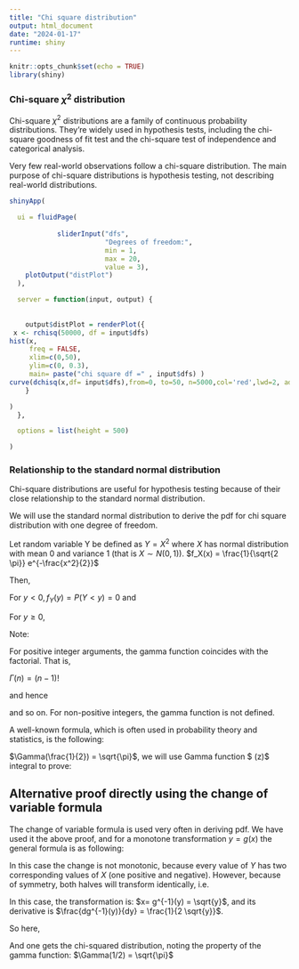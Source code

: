 ---
title: "Chi square distribution"
output: html_document
date: "2024-01-17"
runtime: shiny
---

```{r setup, include=FALSE}
knitr::opts_chunk$set(echo = TRUE)
library(shiny)
```

### Chi-square $\chi^2$ distribution

Chi-square $\chi^2$ distributions are a family of continuous probability distributions. They’re widely used in hypothesis tests, including the chi-square goodness of fit test and the chi-square test of independence and categorical analysis.

Very few real-world observations follow a chi-square distribution. The main purpose of chi-square distributions is hypothesis testing, not describing real-world distributions.



```{r, echo=FALSE}
shinyApp(

  ui = fluidPage(
 
            sliderInput("dfs",
                        "Degrees of freedom:",
                        min = 1,
                        max = 20,
                        value = 3),
    plotOutput("distPlot")
  ),

  server = function(input, output) {
    
     
    output$distPlot = renderPlot({
 x <- rchisq(50000, df = input$dfs)
hist(x, 
     freq = FALSE,
     xlim=c(0,50),
     ylim=c(0, 0.3),
     main= paste("chi square df =" , input$dfs) )
curve(dchisq(x,df= input$dfs),from=0, to=50, n=5000,col='red',lwd=2, add=T)
    }

)
  },

  options = list(height = 500)

)
```



### Relationship to the standard normal distribution

Chi-square distributions are useful for hypothesis testing because of their close relationship to the standard normal distribution. 

We will use the standard normal distribution to derive the pdf for chi square distribution with one degree of freedom. 

Let random variable Y be defined as $Y = X^2$ where $X$ has normal distribution with mean 0 and variance 1 (that is $X \sim N(0, 1)$).
$f_X(x) = \frac{1}{\sqrt{2 \pi}} e^{-\frac{x^2}{2}}$

Then,\

For $y < 0, f_Y(y) = P(Y < y) = 0$ and 

For $y \ge 0$, 

\begin{align*}
 f_Y(y) &= P(Y < y) = P(X^2 < y) = P(|X| < y) = P(-\sqrt{y} < X < \sqrt{y}) \\
 & = F_X(\sqrt{y}) - F_X(-\sqrt{y}) =  F_X(\sqrt{y}) - (1-F_X(\sqrt{y})) = 2 F_X(\sqrt{y}) -1  \\
f_Y(y) &= \frac{d}{d y} F_Y(y) = 2 \frac{d}{d y} F_X(y) -0 = 2 \displaystyle \frac{d}{d y} \int_{-\infty}^{\sqrt{y}} \frac{1}{\sqrt{2 \pi}} e^{-\frac{t^2}{2}} dt \\
&= 2 \frac{1}{\sqrt{2 \pi}} e^{-\frac{y}{2}} \sqrt{y}_y^{'} = 2 \frac{1}{\sqrt{2 \pi}} e^{-\frac{y}{2}} \frac{1}{2} y^{-\frac{1}{2}}\\ 
&= \frac{1}{\sqrt{2} \Gamma(\frac{1}{2})} y^{-\frac{1}{2}} e^{-\frac{y}{2}}
\end{align*}


Note:

For positive integer arguments, the gamma function coincides with the factorial. That is,  
  
  $\Gamma(n) = (n-1)!$    
  
  and hence
\begin{align*}
 \Gamma(1) & = 1 \\
 \Gamma(2) & = 1  \\
 \Gamma(3) & = 2 \\
 \Gamma(4) & = 6 \\ 
 \Gamma(5) & = 24
\end{align*}

and so on. For non-positive integers, the gamma function is not defined.

A well-known formula, which is often used in probability theory and statistics, is the following:

$\Gamma(\frac{1}{2}) = \sqrt{\pi}$, we will use Gamma function $ \Gamma(z)$ integral to prove:

\begin{align*}
 \Gamma(z) & = \int_0^{\infty} x^{z-1}  exp(-x) dx \\
 \Gamma(\frac{1}{2}) & = \int_0^{\infty} x^{-\frac{1}{2}}  exp(-x) dx \\
 &= 2 \int_0^{\infty}  exp(-t^2) dt, \quad \text{change of variable} t= x^{1/2} \\
\end{align*}

 
## Alternative proof directly using the change of variable formula

The change of variable formula is used very often in deriving pdf. We have used it the above proof, and for a monotone transformation $y = g(x)$ the general formula is as following:

\begin{align*}
 f_Y(y) & = \sum_i f_X(g_i^{-1}(y)) \left | \frac{dg_i^{-1}(y)}{dy} \right |
\end{align*}

 In this case the change is not monotonic, because every value of $Y$ has two corresponding values of $X$ (one positive and negative). However, because of symmetry, both halves will transform identically, i.e.
 
 \begin{align*}
 f_Y(y) & = 2 f_X(g^{-1}(y)) \left | \frac{dg^{-1}(y)}{dy} \right |
\end{align*}

In this case, the transformation is: $x= g^{-1}(y) = \sqrt{y}$, and its derivative is $\frac{dg^{-1}(y)}{dy} = \frac{1}{2 \sqrt{y}}$.

So here,

 \begin{align*}
 f_Y(y) & = 2 \frac{1}{ \sqrt{2 \pi}} e^{-y/2} \frac{1}{ \sqrt{2 y}} = \frac{1}{ \sqrt{2 \pi y}} e^{-y/2}
\end{align*}

And one gets the chi-squared distribution, noting the property of the gamma function: $\Gamma(1/2) = \sqrt{\pi}$



